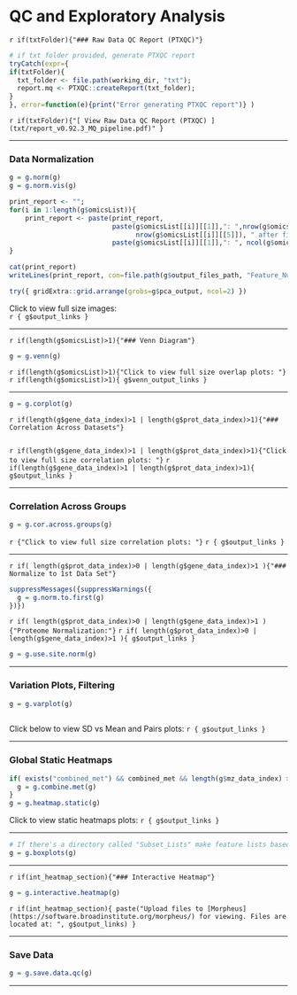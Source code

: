 # QC and Exploratory Analysis

`r if(txtFolder){"### Raw Data QC Report (PTXQC)"}`
```r
# if txt folder provided, generate PTXQC report
tryCatch(expr={
if(txtFolder){
  txt_folder <- file.path(working_dir, "txt");
  report.mq <- PTXQC::createReport(txt_folder);
}
}, error=function(e){print("Error generating PTXQC report")} )
```
`r if(txtFolder){"[ View Raw Data QC Report (PTXQC) ](txt/report_v0.92.3_MQ_pipeline.pdf)" }` 

---

### Data Normalization
```r

g = g.norm(g)
g = g.norm.vis(g)

print_report <- "";
for(i in 1:length(g$omicsList)){
    print_report <- paste(print_report, 
                          paste(g$omicsList[[i]][[1]],": ",nrow(g$omicsList[[i]][[4]])," features detected in raw data, ", 
                                nrow(g$omicsList[[i]][[5]]), " after filtering. \n",sep=""),
                          paste(g$omicsList[[i]][[1]],": ", ncol(g$omicsList[[i]][[5]]), " samples after filtering. \n",sep=""), sep="" )
}

cat(print_report)
writeLines(print_report, con=file.path(g$output_files_path, "Feature_Numbers.txt"))

try({ gridExtra::grid.arrange(grobs=g$pca_output, ncol=2) })

```
Click to view full size images:  
`r { g$output_links }`  

---

`r if(length(g$omicsList)>1){"### Venn Diagram"}`
```r

g = g.venn(g)

```
`r if(length(g$omicsList)>1){"Click to view full size overlap plots: "}` `r if(length(g$omicsList)>1){ g$venn_output_links }`  

---

```r

g = g.corplot(g)

```

`r if(length(g$gene_data_index)>1 | length(g$prot_data_index)>1){"### Correlation Across Datasets"}`
```r

```
`r if(length(g$gene_data_index)>1 | length(g$prot_data_index)>1){"Click to view full size correlation plots: "}`
`r if(length(g$gene_data_index)>1 | length(g$prot_data_index)>1){ g$output_links }`  

---

### Correlation Across Groups
```r

g = g.cor.across.groups(g)

```
`r {"Click to view full size correlation plots: "}` `r { g$output_links }`  

---

`r if( length(g$prot_data_index)>0 | length(g$gene_data_index)>1 ){"### Normalize to 1st Data Set"}`
```r
suppressMessages({suppressWarnings({ 
  g = g.norm.to.first(g)
})})
```
`r if( length(g$prot_data_index)>0 | length(g$gene_data_index)>1 ){"Proteome Normalization:"}`
`r if( length(g$prot_data_index)>0 | length(g$gene_data_index)>1 ){ g$output_links }`

```r
g = g.use.site.norm(g)

```

---

### Variation Plots, Filtering
```r

g = g.varplot(g)
  
```
Click below to view SD vs Mean and Pairs plots: `r { g$output_links }`  

---

### Global Static Heatmaps
```r

if( exists("combined_met") && combined_met && length(g$mz_data_index) > 1 ){ # make combined eset for metabolomics
  g = g.combine.met(g)
}
g = g.heatmap.static(g)

```
Click to view static heatmaps plots: `r { g$output_links }`  

---

```r

# If there's a directory called "Subset_Lists" make feature lists based on text files
g = g.boxplots(g)

```

---

`r if(int_heatmap_section){"### Interactive Heatmap"}`
```r
g = g.interactive.heatmap(g)

```
`r if(int_heatmap_section){ paste("Upload files to [Morpheus](https://software.broadinstitute.org/morpheus/) for viewing. Files are located at: ", g$output_links) }`  

---

### Save Data
```r

g = g.save.data.qc(g)

``` 

---

